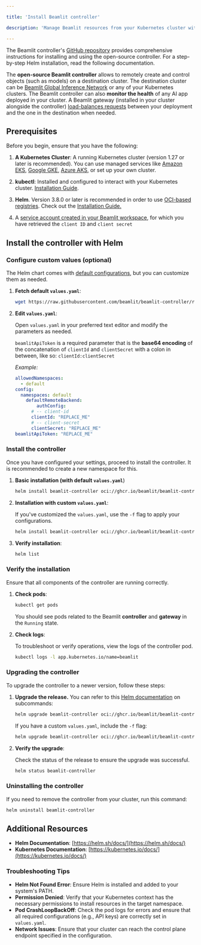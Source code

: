 ```yaml
---

title: 'Install Beamlit controller'

description: 'Manage Beamlit resources from your Kubernetes cluster with the Beamlit controller.'

---
```


<Tip>The Beamlit controller's [GitHub repository](https://github.com/beamlit/beamlit-controller/) provides comprehensive instructions for installing and using the open-source controller. For a step-by-step Helm installation, read the following documentation.</Tip>

The **open-source Beamlit controller** allows to remotely create and control objects (such as models) on a destination cluster. The destination cluster can be [Beamlit Global Inference Network](../Global-Inference-Network) or any of your Kubernetes clusters. The Beamlit controller can also **monitor the health** of any AI app deployed in your cluster. A Beamlit gateway (installed in your cluster alongside the controller) [load-balances requests](Model-overflow) between your deployment and the one in the destination when needed.

## Prerequisites

Before you begin, ensure that you have the following:

1. **A Kubernetes Cluster**: A running Kubernetes cluster (version 1.27 or later is recommended). You can use managed services like [Amazon EKS](https://aws.amazon.com/eks/), [Google GKE](https://cloud.google.com/kubernetes-engine), [Azure AKS](https://azure.microsoft.com/services/kubernetes-service/), or set up your own cluster.
2. **kubectl**: Installed and configured to interact with your Kubernetes cluster. [Installation Guide](https://kubernetes.io/docs/tasks/tools/install-kubectl/).

1. **Helm**. Version 3.8.0 or later is recommended in order to use [OCI-based registries](https://helm.sh/docs/topics/registries/). Check out the [Installation Guide.](https://helm.sh/docs/intro/install/)
1. A [service account created in your Beamlit workspace](../../Security/Service-accounts), for which you have retrieved the `client ID` and `client secret`

## Install the controller with Helm

### Configure custom values (optional)

The Helm chart comes with [default configurations](https://github.com/beamlit/beamlit-controller/blob/main/chart/values.yaml), but you can customize them as needed.

1. **Fetch default `values.yaml`**:
    
    ```bash
    wget https://raw.githubusercontent.com/beamlit/beamlit-controller/refs/heads/main/chart/values.yaml
    ```
    
2. **Edit `values.yaml`**:
    
    Open `values.yaml` in your preferred text editor and modify the parameters as needed. 
    
    <Warning>`beamlitApiToken` is a required parameter that is the **base64 encoding** of the concatenation of `clientId` and `clientSecret` with a colon in between, like so: `clientId:clientSecret`</Warning>
    
    *Example:*
    
    ```yaml
    allowedNamespaces:
      - default
    config:
      namespaces: default
    	defaultRemoteBackend:
    		authConfig:
          # -- client-id
          clientId: "REPLACE_ME"
          # -- client-secret
          clientSecret: "REPLACE_ME"
    beamlitApiToken: "REPLACE_ME"
    ```
    

### Install the controller

Once you have configured your settings, proceed to install the controller. It is recommended to create a new namespace for this.

1. **Basic installation (with default `values.yaml`**)
    
    ```bash
    helm install beamlit-controller oci://ghcr.io/beamlit/beamlit-controller-chart
    ```
    
2. **Installation with custom `values.yaml`**:
    
    If you've customized the `values.yaml`, use the `-f` flag to apply your configurations.
    
    ```bash
    helm install beamlit-controller oci://ghcr.io/beamlit/beamlit-controller-chart -f values.yaml
    ```
    
3. **Verify installation**:
    
    ```bash
    helm list
    ```
    

### Verify the installation

Ensure that all components of the controller are running correctly.

1. **Check pods**:
    
    ```bash
    kubectl get pods
    ```
    
    You should see pods related to the Beamlit **controller** and **gateway** in the `Running` state.
    

1. **Check logs**:
    
    To troubleshoot or verify operations, view the logs of the controller pod.
    
    ```bash
    kubectl logs -l app.kubernetes.io/name=beamlit
    ```
    

### Upgrading the controller

To upgrade the controller to a newer version, follow these steps:

1. **Upgrade the release.** You can refer to this [Helm documentation](https://helm.sh/docs/topics/registries/#other-subcommands) on subcommands:
    
    ```bash
    helm upgrade beamlit-controller oci://ghcr.io/beamlit/beamlit-controller-chart
    ```
    
    If you have a custom `values.yaml`, include the `-f` flag:
    
    ```bash
    helm upgrade beamlit-controller oci://ghcr.io/beamlit/beamlit-controller-chart -f values.yaml
    ```
    

1. **Verify the upgrade**:
    
    Check the status of the release to ensure the upgrade was successful.
    
    ```bash
    helm status beamlit-controller
    ```
    

### Uninstalling the controller

If you need to remove the controller from your cluster, run this command:

```bash
helm uninstall beamlit-controller
```

## Additional Resources

- **Helm Documentation**: [https://helm.sh/docs/](https://helm.sh/docs/)
- **Kubernetes Documentation**: [https://kubernetes.io/docs/](https://kubernetes.io/docs/)

### Troubleshooting Tips

- **Helm Not Found Error**: Ensure Helm is installed and added to your system's PATH.
- **Permission Denied**: Verify that your Kubernetes context has the necessary permissions to install resources in the target namespace.
- **Pod CrashLoopBackOff**: Check the pod logs for errors and ensure that all required configurations (e.g., API keys) are correctly set in `values.yaml`.
- **Network Issues**: Ensure that your cluster can reach the control plane endpoint specified in the configuration.